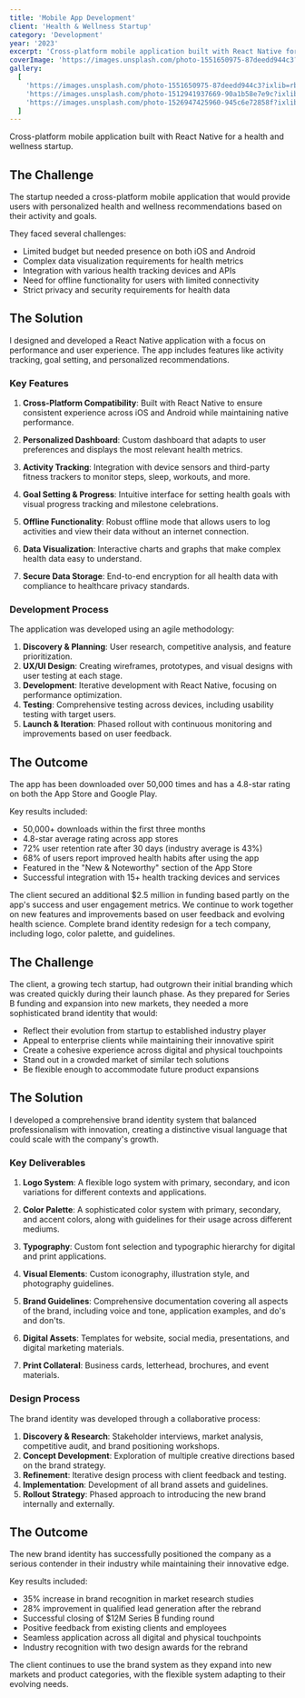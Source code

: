 ```yaml
---
title: 'Mobile App Development'
client: 'Health & Wellness Startup'
category: 'Development'
year: '2023'
excerpt: 'Cross-platform mobile application built with React Native for a health and wellness startup.'
coverImage: 'https://images.unsplash.com/photo-1551650975-87deedd944c3?ixlib=rb-4.0.3&ixid=MnwxMjA3fDB8MHxwaG90by1wYWdlfHx8fGVufDB8fHx8&auto=format&fit=crop&w=1000&q=80'
gallery:
  [
    'https://images.unsplash.com/photo-1551650975-87deedd944c3?ixlib=rb-4.0.3&ixid=MnwxMjA3fDB8MHxwaG90by1wYWdlfHx8fGVufDB8fHx8&auto=format&fit=crop&w=1000&q=80',
    'https://images.unsplash.com/photo-1512941937669-90a1b58e7e9c?ixlib=rb-4.0.3&ixid=MnwxMjA3fDB8MHxwaG90by1wYWdlfHx8fGVufDB8fHx8&auto=format&fit=crop&w=1000&q=80',
    'https://images.unsplash.com/photo-1526947425960-945c6e72858f?ixlib=rb-4.0.3&ixid=MnwxMjA3fDB8MHxwaG90by1wYWdlfHx8fGVufDB8fHx8&auto=format&fit=crop&w=1000&q=80',
  ]
---
```


Cross-platform mobile application built with React Native for a health and wellness startup.

## The Challenge

The startup needed a cross-platform mobile application that would provide users with personalized health and wellness recommendations based on their activity and goals.

They faced several challenges:

- Limited budget but needed presence on both iOS and Android
- Complex data visualization requirements for health metrics
- Integration with various health tracking devices and APIs
- Need for offline functionality for users with limited connectivity
- Strict privacy and security requirements for health data

## The Solution

I designed and developed a React Native application with a focus on performance and user experience. The app includes features like activity tracking, goal setting, and personalized recommendations.

### Key Features

1. **Cross-Platform Compatibility**: Built with React Native to ensure consistent experience across iOS and Android while maintaining native performance.

2. **Personalized Dashboard**: Custom dashboard that adapts to user preferences and displays the most relevant health metrics.

3. **Activity Tracking**: Integration with device sensors and third-party fitness trackers to monitor steps, sleep, workouts, and more.

4. **Goal Setting & Progress**: Intuitive interface for setting health goals with visual progress tracking and milestone celebrations.

5. **Offline Functionality**: Robust offline mode that allows users to log activities and view their data without an internet connection.

6. **Data Visualization**: Interactive charts and graphs that make complex health data easy to understand.

7. **Secure Data Storage**: End-to-end encryption for all health data with compliance to healthcare privacy standards.

### Development Process

The application was developed using an agile methodology:

1. **Discovery & Planning**: User research, competitive analysis, and feature prioritization.
2. **UX/UI Design**: Creating wireframes, prototypes, and visual designs with user testing at each stage.
3. **Development**: Iterative development with React Native, focusing on performance optimization.
4. **Testing**: Comprehensive testing across devices, including usability testing with target users.
5. **Launch & Iteration**: Phased rollout with continuous monitoring and improvements based on user feedback.

## The Outcome

The app has been downloaded over 50,000 times and has a 4.8-star rating on both the App Store and Google Play.

Key results included:

- 50,000+ downloads within the first three months
- 4.8-star average rating across app stores
- 72% user retention rate after 30 days (industry average is 43%)
- 68% of users report improved health habits after using the app
- Featured in the "New & Noteworthy" section of the App Store
- Successful integration with 15+ health tracking devices and services

The client secured an additional $2.5 million in funding based partly on the app's success and user engagement metrics. We continue to work together on new features and improvements based on user feedback and evolving health science. Complete brand identity redesign for a tech company, including logo, color palette, and guidelines.

## The Challenge

The client, a growing tech startup, had outgrown their initial branding which was created quickly during their launch phase. As they prepared for Series B funding and expansion into new markets, they needed a more sophisticated brand identity that would:

- Reflect their evolution from startup to established industry player
- Appeal to enterprise clients while maintaining their innovative spirit
- Create a cohesive experience across digital and physical touchpoints
- Stand out in a crowded market of similar tech solutions
- Be flexible enough to accommodate future product expansions

## The Solution

I developed a comprehensive brand identity system that balanced professionalism with innovation, creating a distinctive visual language that could scale with the company's growth.

### Key Deliverables

1. **Logo System**: A flexible logo system with primary, secondary, and icon variations for different contexts and applications.

2. **Color Palette**: A sophisticated color system with primary, secondary, and accent colors, along with guidelines for their usage across different mediums.

3. **Typography**: Custom font selection and typographic hierarchy for digital and print applications.

4. **Visual Elements**: Custom iconography, illustration style, and photography guidelines.

5. **Brand Guidelines**: Comprehensive documentation covering all aspects of the brand, including voice and tone, application examples, and do's and don'ts.

6. **Digital Assets**: Templates for website, social media, presentations, and digital marketing materials.

7. **Print Collateral**: Business cards, letterhead, brochures, and event materials.

### Design Process

The brand identity was developed through a collaborative process:

1. **Discovery & Research**: Stakeholder interviews, market analysis, competitive audit, and brand positioning workshops.
2. **Concept Development**: Exploration of multiple creative directions based on the brand strategy.
3. **Refinement**: Iterative design process with client feedback and testing.
4. **Implementation**: Development of all brand assets and guidelines.
5. **Rollout Strategy**: Phased approach to introducing the new brand internally and externally.

## The Outcome

The new brand identity has successfully positioned the company as a serious contender in their industry while maintaining their innovative edge.

Key results included:

- 35% increase in brand recognition in market research studies
- 28% improvement in qualified lead generation after the rebrand
- Successful closing of $12M Series B funding round
- Positive feedback from existing clients and employees
- Seamless application across all digital and physical touchpoints
- Industry recognition with two design awards for the rebrand

The client continues to use the brand system as they expand into new markets and product categories, with the flexible system adapting to their evolving needs.
